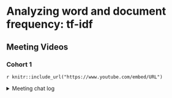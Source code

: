 # Analyzing word and document frequency: tf-idf

## Meeting Videos

### Cohort 1

`r knitr::include_url("https://www.youtube.com/embed/URL")`

<details>
<summary> Meeting chat log </summary>

```
ADD LOG HERE
```
</details>


